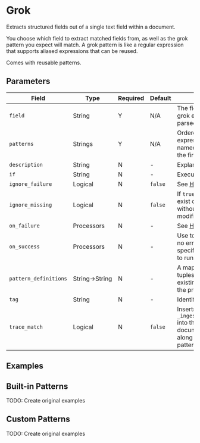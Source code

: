 
# Grok

<Synopsis>
Extracts structured fields out of a single text field within a document.
</Synopsis>

You choose which field to extract matched fields from, as well as the grok pattern you expect will match. A grok pattern is like a regular expression that supports aliased expressions that can be reused.

Comes with reusable patterns.

## Parameters

|Field|Type|Required|Default|Description|
|---|---|---|---|---|
|`field`|String|Y|N/A|The field containing the grok expression to be parsed|
|`patterns`|Strings|Y|N/A|Ordered list of grok expressions to match with named captures. Returns the first match|
|`description`|String|N|-|Explanatory note|
|`if`|String|N|-|Execute on this condition|
|`ignore_failure`|Logical|N|`false`|See [Handling Failures](../handling-failures.mdx)|
|`ignore_missing`|Logical|N|`false`|If `true` and `field` does not exist or is `null`, exit quietly without making any modifications|
|`on_failure`|Processors|N|-|See [Handling Failures](../handling-failures.mdx)|
|`on_success`|Processors|N|-|Use to inform the user that no errors were raised or to specify the next processor to run|
|`pattern_definitions`|String$\rightarrow$String|N|-|A map of _name_$\rightarrow$_pattern_ tuples. Patterns matching existing names override the pre-existing ones|
|`tag`|String|N|-|Identifier|
|`trace_match`|Logical|N|`false`|Inserts `_ingest._grok_match_index` into the matched document's metadata, along with the index of the pattern that matched|

## Examples

## Built-in Patterns

TODO: Create original examples

## Custom Patterns

TODO: Create original examples
